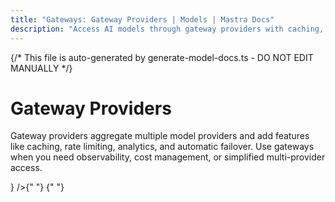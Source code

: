 ```yaml
---
title: "Gateways: Gateway Providers | Models | Mastra Docs"
description: "Access AI models through gateway providers with caching, rate limiting, and analytics."
---
```


{/* This file is auto-generated by generate-model-docs.ts - DO NOT EDIT MANUALLY */}


# Gateway Providers

Gateway providers aggregate multiple model providers and add features like caching, rate limiting, analytics, and automatic failover. Use gateways when you need observability, cost management, or simplified multi-provider access.

<CardGrid>
  <CardGridItem
    title="Netlify"
    description="34 models"
    href="/models/gateways/netlify"
    logo={<NetlifyLogo />}
  />{" "}
  <CardGridItem
    title="OpenRouter"
    description="116 models"
    href="/models/gateways/openrouter"
    logo="https://models.dev/logos/openrouter.svg"
  />{" "}
  <CardGridItem
    title="Vercel"
    description="84 models"
    href="/models/gateways/vercel"
    logo="https://models.dev/logos/vercel.svg"
  />
</CardGrid>
